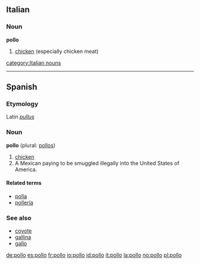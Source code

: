 ==Italian==

===Noun===
'''pollo'''  {{m}}

# [[chicken]]  (especially chicken meat)

[[category:Italian nouns]]

----

==Spanish==

===Etymology===
Latin ''[[pullus]]''

===Noun===
'''pollo''' {{m}} (plural: [[pollos]])

# [[chicken]]
# A Mexican paying to be smuggled illegally into the United States of America.<!-- possibly not limited to the Mex/USA case? -->

====Related terms====
*[[polla]] {{f}}
*[[pollería]] {{f}}

===See also===
*[[coyote]] {{m}}
*[[gallina]] {{f}}
*[[gallo]] {{m}}

[[de:pollo]]
[[es:pollo]]
[[fr:pollo]]
[[io:pollo]]
[[id:pollo]]
[[it:pollo]]
[[la:pollo]]
[[no:pollo]]
[[pl:pollo]]